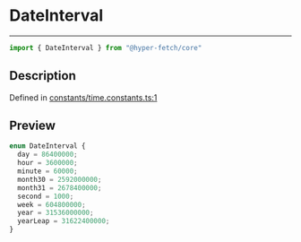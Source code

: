 

# DateInterval

<div class="api-docs__separator" data-reactroot="">

---

</div><div class="api-docs__import" data-reactroot="">

```ts
import { DateInterval } from "@hyper-fetch/core"
```

</div><div class="api-docs__section">

## Description

</div><div class="api-docs__description"><span class="api-docs__do-not-parse">



</span></div><p class="api-docs__definition">

Defined in [constants/time.constants.ts:1](https://github.com/BetterTyped/hyper-fetch/blob/993719ed/packages/core/src/constants/time.constants.ts#L1)

</p><div class="api-docs__section">

## Preview

</div><div class="api-docs__preview enum">

```ts
enum DateInterval {
  day = 86400000; 
  hour = 3600000; 
  minute = 60000; 
  month30 = 2592000000; 
  month31 = 2678400000; 
  second = 1000; 
  week = 604800000; 
  year = 31536000000; 
  yearLeap = 31622400000; 
}
```

</div>
